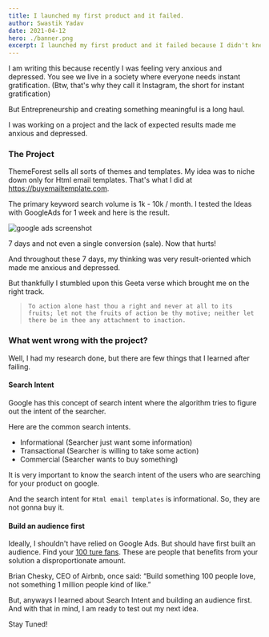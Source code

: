 ```yaml
---
title: I launched my first product and it failed.
author: Swastik Yadav
date: 2021-04-12
hero: ./banner.png
excerpt: I launched my first product and it failed because I didn't knew about search intent.
---
```

I am writing this because recently I was feeling very anxious and depressed. You see we live in a society where everyone needs instant gratification. (Btw, that's why they call it Instagram, the short for instant gratification)

But Entrepreneurship and creating something meaningful is a long haul.

I was working on a project and the lack of expected results made me anxious and depressed.

### The Project
ThemeForest sells all sorts of themes and templates. My idea was to niche down only for Html email templates. That's what I did at https://buyemailtemplate.com.

The primary keyword search volume is 1k - 10k / month. I tested the Ideas with GoogleAds for 1 week and here is the result.

![google ads screenshot](./googleads.png)

7 days and not even a single conversion (sale). Now that hurts!

And throughout these 7 days, my thinking was very result-oriented which made me anxious and depressed.

But thankfully I stumbled upon this Geeta verse which brought me on the right track.

> `To action alone hast thou a right and never at all to its fruits; let not the fruits of action be thy motive; neither let there be in thee any attachment to inaction.`

### What went wrong with the project?
Well, I had my research done, but there are few things that I learned after failing.

#### Search Intent
Google has this concept of search intent where the algorithm tries to figure out the intent of the searcher.

Here are the common search intents.
- Informational (Searcher just want some information)
- Transactional (Searcher is willing to take some action)
- Commercial (Searcher wants to buy something)

It is very important to know the search intent of the users who are searching for your product on google.

And the search intent for `Html email templates` is informational. So, they are not gonna buy it.

#### Build an audience first
Ideally, I shouldn't have relied on Google Ads. But should have first built an audience. Find your [100 ture fans](https://a16z.com/2020/02/06/100-true-fans/). These are people  that benefits from your solution a disproportionate amount.

Brian Chesky, CEO of Airbnb, once said: “Build something 100 people
love, not something 1 million people kind of like.”

But, anyways I learned about Search Intent and building an audience first. And with that in mind, I am ready to test out my next idea.

Stay Tuned!


<Subscription />